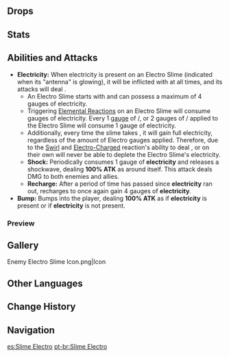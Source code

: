 {{Enemy Infobox
|image    = Enemy Electro Slime.png
|element  = Electro
|type     = Common Enemies
|family   = Elemental Lifeforms
|group    = Slimes
|location = Multiple
|ability1 = Elemental Infusion
}}
{{Description|A small monster created by the coalescing of Electro dispersed throughout nature.<br />According to analyses, the jumping of Electro [[Slimes]] reflects the electric potential difference in the ground. In areas brimming over with Electro, their unusual movements can be observed and used to avoid danger.|[[Archive]]}}
{{Enemy Intro}}

==Drops==
{{Drops|Slimes}}

==Stats==
{{Enemy Stats|electro_res=Immune|hp_ratio=0.8|atk_ratio=.6|hp_type=1}}

==Abilities and Attacks==
*'''Electricity:''' When electricity is present on an Electro Slime (indicated when its "antenna" is glowing), it will be inflicted with {{Electro}} at all times, and its attacks will deal {{Color|Electro DMG}}.
**An Electro Slime starts with and can possess a maximum of 4 gauges of electricity.
**Triggering [[Elemental Reactions]] on an Electro Slime will consume gauges of electricity. Every 1 [[Gauge Unit Theory|gauge]] of {{Cryo}}/{{Pyro}}, or 2 gauges of {{Geo}}/{{Anemo}} applied to the Electro Slime will consume 1 gauge of electricity.
**Additionally, every time the slime takes {{Color|Electro DMG}}, it will gain full electricity, regardless of the amount of Electro gauges applied. Therefore, due to the [[Swirl]] and [[Electro-Charged]] reaction's ability to deal {{Color|Electro DMG}}, {{Anemo}} or {{Hydro}} on their own will never be able to deplete the Electro Slime's electricity.
**'''Shock:''' Periodically consumes 1 gauge of '''electricity''' and releases a shockwave, dealing '''100% ATK''' as {{Color|AoE Electro DMG}} around itself. This attack deals DMG to both enemies and allies.
**'''Recharge:''' After a period of time has passed since '''electricity''' ran out, recharges to once again gain 4 gauges of '''electricity'''.
*'''Bump:''' Bumps into the player, dealing '''100% ATK''' as  {{Color|Electro DMG}} if '''electricity''' is present or {{Color|Physical DMG}} if '''electricity''' is not present.

===Preview===
{{Preview
|size=185px
|file1=Electro Slime Shock
|caption1=Shock

|file2=Electro Slime Recharge
|caption2=Recharge

|file3=Electro Slime Bump
|caption3=Bump
}}

==Gallery==
<gallery hideaddbutton="true" captionalign="center">
Enemy Electro Slime Icon.png|Icon
</gallery>

==Other Languages==
{{Other Languages
|en      = Electro Slime
|zhs     = 雷史莱姆
|zhs_rm  = Léi Shǐláimǔ
|zht     = 雷史萊姆
|zht_rm  = Léi Shǐláimǔ
|zh_tl   = {{Lex|Electro|zh}} Slime
|ja      = 雷スライム
|ja_rm   = Kaminari Suraimu
|ja_tl   = {{Lex|Electro|ja}} Slime
|ko      = 번개 슬라임
|ko_rm   = Beongae Seullaim
|ko_tl   = {{Lex|Electro|ko}} Slime
|es      = Slime Electro
|es_tl   = Electro Slime
|fr      = Électroblob
|fr_tl   = Electro Blob
|ru      = Электро слайм
|ru_tl   = Electro Slime
|th      = Electro Slime
|vi      = Slime Lôi
|vi_tl   = {{Lex|Electro|vi}} Slime
|de      = Elektro-Schleim
|de_tl   = Electro Slime
|id      = Electro Slime
|pt      = Slime Electro
|pt_tl   = Electro Slime
}}

==Change History==
{{Change History|1.0}}

==Navigation==
{{Enemy Navbox|type=Common}}

[[es:Slime Electro]]
[[pt-br:Slime Electro]]